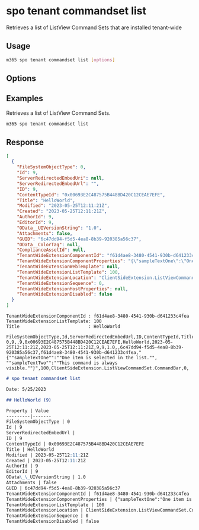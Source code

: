
# spo tenant commandset list

Retrieves a list of ListView Command Sets that are installed tenant-wide

## Usage

```sh
m365 spo tenant commandset list [options]
```

## Options

<Global />

## Examples

Retrieves a list of ListView Command Sets.

```sh
m365 spo tenant commandset list
```

## Response

<Tabs>
  <TabItem value="JSON">

  ```json
  [
    {
      "FileSystemObjectType": 0,
      "Id": 9,
      "ServerRedirectedEmbedUri": null,
      "ServerRedirectedEmbedUrl": "",
      "ID": 9,
      "ContentTypeId": "0x00693E2C487575B448BD420C12CEAE7EFE",
      "Title": "HelloWorld",
      "Modified": "2023-05-25T12:11:21Z",
      "Created": "2023-05-25T12:11:21Z",
      "AuthorId": 9,
      "EditorId": 9,
      "OData__UIVersionString": "1.0",
      "Attachments": false,
      "GUID": "6c47dd94-f5d5-4ea8-8b39-920385a56c37",
      "OData__ColorTag": null,
      "ComplianceAssetId": null,
      "TenantWideExtensionComponentId": "f61d4ae8-3480-4541-930b-d641233c4fea",
      "TenantWideExtensionComponentProperties": "{\"sampleTextOne\":\"One item is selected in the list.\", \"sampleTextTwo\":\"This command is always visible.\"}",
      "TenantWideExtensionWebTemplate": null,
      "TenantWideExtensionListTemplate": 100,
      "TenantWideExtensionLocation": "ClientSideExtension.ListViewCommandSet.CommandBar",
      "TenantWideExtensionSequence": 0,
      "TenantWideExtensionHostProperties": null,
      "TenantWideExtensionDisabled": false
    }
  ]
  ```

  </TabItem>
  <TabItem value="Text">

  ```text
  TenantWideExtensionComponentId : f61d4ae8-3480-4541-930b-d641233c4fea
  TenantWideExtensionListTemplate: 100
  Title                          : HelloWorld
  ```

  </TabItem>
  <TabItem value="CSV">

  ```csv
  FileSystemObjectType,Id,ServerRedirectedEmbedUrl,ID,ContentTypeId,Title,Modified,Created,AuthorId,EditorId,OData__UIVersionString,Attachments,GUID,TenantWideExtensionComponentId,TenantWideExtensionComponentProperties,TenantWideExtensionListTemplate,TenantWideExtensionLocation,TenantWideExtensionSequence,TenantWideExtensionDisabled
  0,9,,9,0x00693E2C487575B448BD420C12CEAE7EFE,HelloWorld,2023-05-25T12:11:21Z,2023-05-25T12:11:21Z,9,9,1.0,,6c47dd94-f5d5-4ea8-8b39-920385a56c37,f61d4ae8-3480-4541-930b-d641233c4fea,"{""sampleTextOne"":""One item is selected in the list."", ""sampleTextTwo"":""This command is always visible.""}",100,ClientSideExtension.ListViewCommandSet.CommandBar,0,
  ```

  </TabItem>
  <TabItem value="Markdown">

  ```md
  # spo tenant commandset list

  Date: 5/25/2023

  ## HelloWorld (9)

  Property | Value
  ---------|-------
  FileSystemObjectType | 0
  Id | 9
  ServerRedirectedEmbedUrl |
  ID | 9
  ContentTypeId | 0x00693E2C487575B448BD420C12CEAE7EFE
  Title | HelloWorld
  Modified | 2023-05-25T12:11:21Z
  Created | 2023-05-25T12:11:21Z
  AuthorId | 9
  EditorId | 9
  OData\_\_UIVersionString | 1.0
  Attachments | false
  GUID | 6c47dd94-f5d5-4ea8-8b39-920385a56c37
  TenantWideExtensionComponentId | f61d4ae8-3480-4541-930b-d641233c4fea
  TenantWideExtensionComponentProperties | {"sampleTextOne":"One item is selected in the list.", "sampleTextTwo":"This command is always visible."}
  TenantWideExtensionListTemplate | 100
  TenantWideExtensionLocation | ClientSideExtension.ListViewCommandSet.CommandBar
  TenantWideExtensionSequence | 0
  TenantWideExtensionDisabled | false
  ```
    
  </TabItem>
</Tabs>
